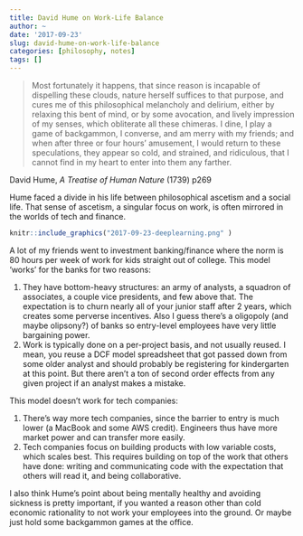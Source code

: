 ```yaml
---
title: David Hume on Work-Life Balance
author: ~
date: '2017-09-23'
slug: david-hume-on-work-life-balance
categories: [philosophy, notes]
tags: []
---
```


> Most fortunately it happens, that since reason is incapable of dispelling these clouds, nature herself suffices to that purpose, and cures me of this philosophical melancholy and delirium, either by relaxing this bent of mind, or by some avocation, and lively impression of my senses, which obliterate all these chimeras. I dine, I play a game of backgammon, I converse, and am merry with my friends; and when after three or four hours’ amusement, I would return to these speculations, they appear so cold, and strained, and ridiculous, that I cannot find in my heart to enter into them any farther.

David Hume, *A Treatise of Human Nature* (1739) p269

Hume faced a divide in his life between philosophical ascetism and a social life. That sense of ascetism, a singular focus on work, is often mirrored in the worlds of tech and finance. 

```r
knitr::include_graphics("2017-09-23-deeplearning.png" )
```

A lot of my friends went to investment banking/finance where the norm is 80 hours per week of work for kids straight out of college. This model 'works' for the banks for two reasons:

1. They have bottom-heavy structures: an army of analysts, a squadron of associates, a couple vice presidents, and few above that. The expectation is to churn nearly all of your junior staff after 2 years, which creates some perverse incentives. Also I guess there's a oligopoly (and maybe olipsony?) of banks so entry-level employees have very little bargaining power.
2. Work is typically done on a per-project basis, and not usually reused. I mean, you reuse a DCF model spreadsheet that got passed down from some older analyst and should probably be registering for kindergarten at this point. But there aren't a ton of second order effects from any given project if an analyst makes a mistake.

This model doesn't work for tech companies:

1. There's way more tech companies, since the barrier to entry is much lower (a MacBook and some AWS credit). Engineers thus have more market power and can transfer more easily.
2. Tech companies focus on building products with low variable costs, which scales best. This requires building on top of the work that others have done: writing and communicating code with the expectation that others will read it, and being collaborative. 

I also think Hume's point about being mentally healthy and avoiding sickness is pretty important, if you wanted a reason other than cold economic rationality to not work your employees into the ground. Or maybe just hold some backgammon games at the office.
